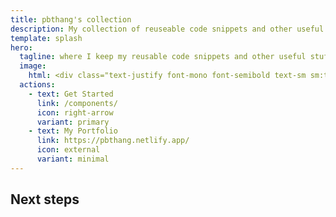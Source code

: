 ```yaml
---
title: pbthang's collection
description: My collection of reuseable code snippets and other useful stuff
template: splash
hero:
  tagline: where I keep my reusable code snippets and other useful stuff
  image:
    html: <div class="text-justify font-mono font-semibold text-sm sm:text-base leading-7 sm:leading-7 text-green-600">HTML | CSS | JavaScript | TypeScript | React | TailwindCSS | Shadcn/ui | Three.js | Next.js | Vite | Astro.js | Python | FastAPI | Node.js | Express.js | Java | C++ | Go | SQL | NoSQL | Prisma | MongoDB | Redis | | Git | GitHub | Docker | AWS | Supabase | Firebase | OpenAI | MapReduce | Spark</div>
  actions:
    - text: Get Started
      link: /components/
      icon: right-arrow
      variant: primary
    - text: My Portfolio
      link: https://pbthang.netlify.app/
      icon: external
      variant: minimal
---
```



## Next steps

<CardGrid>
  <LinkCard
    title="Components"
    href="/components/"
    description="My collection of reuseable components using HTML, CSS, React, TailwindCSS, etc."
  />
  <LinkCard
    title="Study Notes"
    href="/notes/"
    description="My study notes during my time at NUS and other useful stuff."
  />
</CardGrid>
